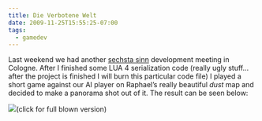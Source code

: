 ```yaml
---
title: Die Verbotene Welt
date: 2009-11-25T15:55:25-07:00
tags:
  - gamedev
---
```

Last weekend we had another [sechsta sinn](http://www.sechsta-sinn.de) development meeting in Cologne. After I finished some LUA 4 serialization code (really ugly stuff&#8230; after the project is finished I will burn this particular code file) I played a short game against our AI player on Raphael&#8217;s really beautiful _dust_ map and decided to make a panorama shot out of it. The result can be seen below:

<a href="http://www.games-net.de/tagebuchbilder/pan/panorama2.jpg" target="_blank">![](http://www.games-net.de/tagebuchbilder/pan/panorama2.jpg)</a>(click for full blown version)
